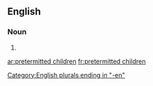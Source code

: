 ==English==

===Noun===
{{head|en|plural|head=[[pretermitted]] [[child]]ren}}

# {{plural of|pretermitted child|lang=en|nocat=1}}

[[Category:English plurals ending in "-en"]]

[[ar:pretermitted children]]
[[fr:pretermitted children]]